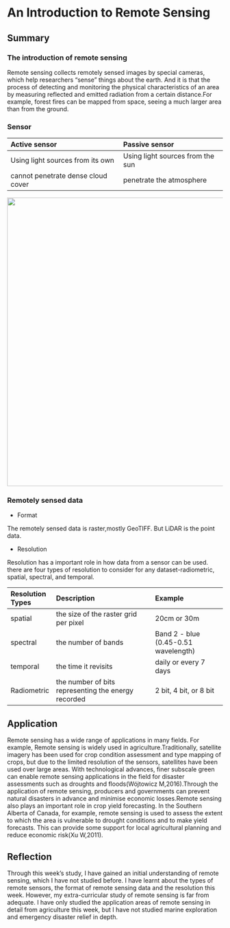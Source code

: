 # An Introduction to Remote Sensing

## Summary
### The introduction of remote sensing 
Remote sensing collects remotely sensed images by special cameras, which help researchers "sense" things about the earth. And it is that the process of detecting and monitoring the physical characteristics of an area by measuring reflected and emitted radiation from a certain distance.For example, forest fires can be mapped from space, seeing a much larger area than from the ground.

### Sensor

|          Active sensor           |          Passive sensor         |
|:---------------------------------|:--------------------------------|
|Using light sources from its own  | Using light sources from the sun|
|cannot penetrate dense cloud cover| penetrate the atmosphere        |
[![](sensors.png){width="672"}](https://www.earthdata.nasa.gov/learn/backgrounders/remote-sensing#sensors)

### Remotely sensed data
* Format

The remotely sensed data is raster,mostly GeoTIFF. But LiDAR is the point data.

* Resolution

Resolution has a important role in how data from a sensor can be used. there are four types of resolution to consider for any dataset-radiometric, spatial, spectral, and temporal.

| Resolution Types       | Description                                         | Example                              |
|:---------------------- |:--------------------------------------------------- |:------------------------------------ |
| spatial                | the size of the raster grid per pixel               | 20cm or 30m                          |
| spectral               | the number of bands                                 | Band 2 - blue (0.45-0.51 wavelength) |
| temporal               | the time it revisits                                | daily or every 7 days                |
| Radiometric            | the number of bits representing the energy recorded | 2 bit, 4 bit, or 8 bit               |
## Application

Remote sensing has a wide range of applications in many fields. For example, Remote sensing is widely used in agriculture.Traditionally, satellite imagery has been used for crop condition assessment and type mapping of crops, but due to the limited resolution of the sensors, satellites have been used over large areas. With technological advances, finer subscale green can enable remote sensing applications in the field for disaster assessments such as droughts and floods(Wójtowicz M,2016).Through the application of remote sensing, producers and governments can prevent natural disasters in advance and minimise economic losses.Remote sensing also plays an important role in crop yield forecasting. In the Southern Alberta of Canada, for example, remote sensing is used to assess the extent to which the area is vulnerable to drought conditions and to make yield forecasts. This can provide some support for local agricultural planning and reduce economic risk(Xu W,2011).

## Reflection

Through this week's study, I have gained an initial understanding of remote sensing, which I have not studied before. I have learnt about the types of remote sensors, the format of remote sensing data and the resolution this week. However, my extra-curricular study of remote sensing is far from adequate. I have only studied the application areas of remote sensing in detail from agriculture this week, but I have not studied marine exploration and emergency disaster relief in depth.

